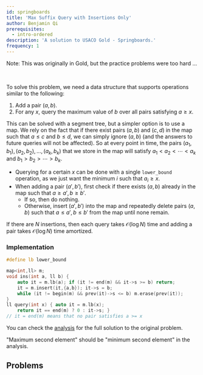 ---
id: springboards
title: 'Max Suffix Query with Insertions Only'
author: Benjamin Qi
prerequisites:
  - intro-ordered
description: 'A solution to USACO Gold - Springboards.'
frequency: 1
---

Note: This was originally in Gold, but the practice problems were too hard ...

<FocusProblem problem="sample" />

<br />

To solve this problem, we need a data structure that supports operations similar
to the following:

1. Add a pair $(a,b)$.
2. For any $x$, query the maximum value of $b$ over all pairs satisfying
   $a\ge x$.

This can be solved with a segment tree, but a simpler option is to use a map. We
rely on the fact that if there exist pairs $(a,b)$ and $(c,d)$ in the map such
that $a\le c$ and $b\le d$, we can simply ignore $(a,b)$ (and the answers to
future queries will not be affected). So at every point in time, the pairs
$(a_1,b_1),(a_2,b_2),\ldots,(a_k,b_k)$ that we store in the map will satisfy
$a_1 < a_2 < \cdots < a_k$ and $b_1 > b_2 > \cdots > b_k$.

- Querying for a certain $x$ can be done with a single `lower_bound` operation,
  as we just want the minimum $i$ such that $a_i\ge x$.
- When adding a pair $(a',b')$, first check if there exists $(a,b)$ already in
  the map such that $a\ge a', b\ge b'$.
  - If so, then do nothing.
  - Otherwise, insert $(a',b')$ into the map and repeatedly delete pairs $(a,b)$
    such that $a\le a', b\le b'$ from the map until none remain.

If there are $N$ insertions, then each query takes $\mathcal{O}(\log N)$ time
and adding a pair takes $\mathcal{O}(\log N)$ time amortized.

### Implementation

<LanguageSection>

<CPPSection>

```cpp
#define lb lower_bound

map<int,ll> m;
void ins(int a, ll b) {
	auto it = m.lb(a); if (it != end(m) && it->s >= b) return;
	it = m.insert(it,{a,b}); it->s = b;
	while (it != begin(m) && prev(it)->s <= b) m.erase(prev(it));
}
ll query(int x) { auto it = m.lb(x);
	return it == end(m) ? 0 : it->s; }
// it = end(m) means that no pair satisfies a >= x
```

</CPPSection>

</LanguageSection>

You can check the
[analysis](http://www.usaco.org/current/data/sol_boards_gold_jan20.html) for the
full solution to the original problem.

<Warning>

"Maximum second element" should be "minimum second element" in the analysis.

</Warning>

## Problems

<Problems problems="problems" />
